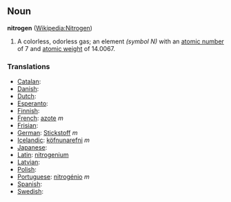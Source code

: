 == Noun ==
'''nitrogen''' ([[en:Nitrogen|Wikipedia:Nitrogen]])

# A colorless, odorless gas; an element ''(symbol N)'' with an [[atomic number]] of 7 and [[atomic weight]] of 14.0067.

===Translations===
*[[Catalan]]: [[]] 
*[[Danish]]: [[]]
*[[Dutch]]: [[]] 
*[[Esperanto]]: [[]]
*[[Finnish]]: [[]]
*[[French]]: [[azote]] ''m''
*[[Frisian]]: [[]]
*[[German]]: [[Stickstoff]] ''m''
*[[Icelandic]]: [[köfnunarefni]] ''m''
*[[Japanese]]: [[]]
*[[Latin]]: [[nitrogenium]]
*[[Latvian]]: [[]]
*[[Polish]]: [[]]
*[[Portuguese]]: [[nitrogénio]] ''m''
*[[Spanish]]: [[]] 
*[[Swedish]]: [[]]